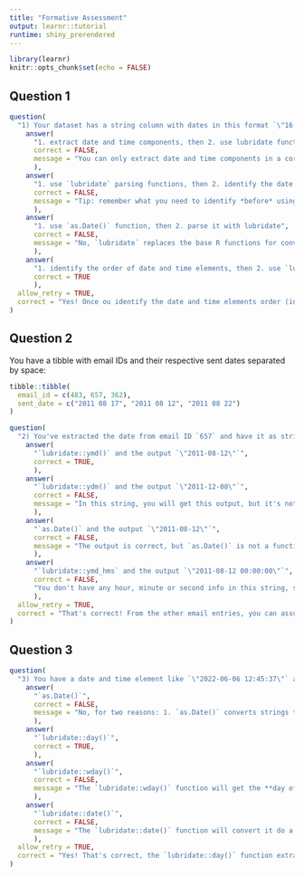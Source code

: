 ```yaml
---
title: "Formative Assessment"
output: learnr::tutorial
runtime: shiny_prerendered
---
```


```r
library(learnr)
knitr::opts_chunk$set(echo = FALSE)
```

## Question 1

```r
question(
  "1) Your dataset has a string column with dates in this format `\"16 de dezembro de 2022\"` and you want to parse it to Date with the `lubridate` package. Which steps you need to follow to get the best result?",
    answer(
      "1. extract date and time components, then 2. use lubridate functions to parse it", 
      correct = FALSE,
      message = "You can only extract date and time components in a correctly parsed Date element, so it can't be the first step."
      ),
    answer(
      "1. use `lubridate` parsing functions, then 2. identify the date and time elements order", 
      correct = FALSE,
      message = "Tip: remember what you need to identify *before* using a `lubridate` functions. If you start with them, you can get a result, but you won't know if it's correct since you didn't think about the first step."
      ),
    answer(
      "1. use `as.Date()` function, then 2. parse it with lubridate", 
      correct = FALSE,
      message = "No, `lubridate` replaces the base R functions for converting strings into Date elements, so `as.Date()` isn't necessary."
      ),
    answer(
      "1. identify the order of date and time elements, then 2. use `lubridate` parsing functions",
      correct = TRUE
      ),
  allow_retry = TRUE,
  correct = "Yes! Once ou identify the date and time elements order (in the example, 1. date, 2. month and 3. year) you can use the currect lubridate function for it `lubridate::dmy()`."
)
```

## Question 2

You have a tibble with email IDs and their respective sent dates separated by space:

```r
tibble::tibble(
  email_id = c(483, 657, 362),
  sent_date = c("2011 08 17", "2011 08 12", "2011 08 22")
)
```

```r
question(
  "2) You've extracted the date from email ID `657` and have it as string: `\"2011 08 12\"`. What's the correct `lubridate` function to parse it and the expected output?",
    answer(
      "`lubridate::ymd()` and the output `\"2011-08-12\"`", 
      correct = TRUE,
      ),
    answer(
      "`lubridate::ydm()` and the output `\"2011-12-08\"`", 
      correct = FALSE,
      message = "In this string, you will get this output, but it's not the correct date elements order. Tip: look at the other tibble's entries to figure out what's the correct order."
      ),
    answer(
      "`as.Date()` and the output `\"2011-08-12\"`", 
      correct = FALSE,
      message = "The output is correct, but `as.Date()` is not a function from `lubridate`."
      ),
    answer(
      "`lubridate::ymd_hms` and the output `\"2011-08-12 00:00:00\"`",
      correct = FALSE,
      "You don't have any hour, minute or second info in this string, so this function is going to fail."
      ),
  allow_retry = TRUE,
  correct = "That's correct! From the other email entries, you can assume that the order is `YYYY MM DD`, so you can parse it with `lubridate::ymd()` function."
)
```

## Question 3

```r
question(
  "3) You have a date and time element like `\"2022-06-06 12:45:37\"` and want to extract the *day of the month*. Which `lubridate` function do you need?",
    answer(
      "`as.Date()`", 
      correct = FALSE,
      message = "No, for two reasons: 1. `as.Date()` converts strings to dates, but since it's already a date and time element, you don't need to convert it, and 2. `as.Date()` is a base R function, not from `lubridate`."
      ),
    answer(
      "`lubridate::day()`", 
      correct = TRUE,
      ),
    answer(
      "`lubridate::wday()`", 
      correct = FALSE,
      message = "The `lubridate::wday()` function will get the **day of the week**, in this case `2` (Monday). You need the **day of the month**."
      ),
    answer(
      "`lubridate::date()`",
      correct = FALSE,
      message = "The `lubridate::date()` function will convert it do a date element (from date and time), but you still need to get the **day of the month**."
      ),
  allow_retry = TRUE,
  correct = "Yes! That's correct, the `lubridate::day()` function extracts the **day of the month**."
)
```
